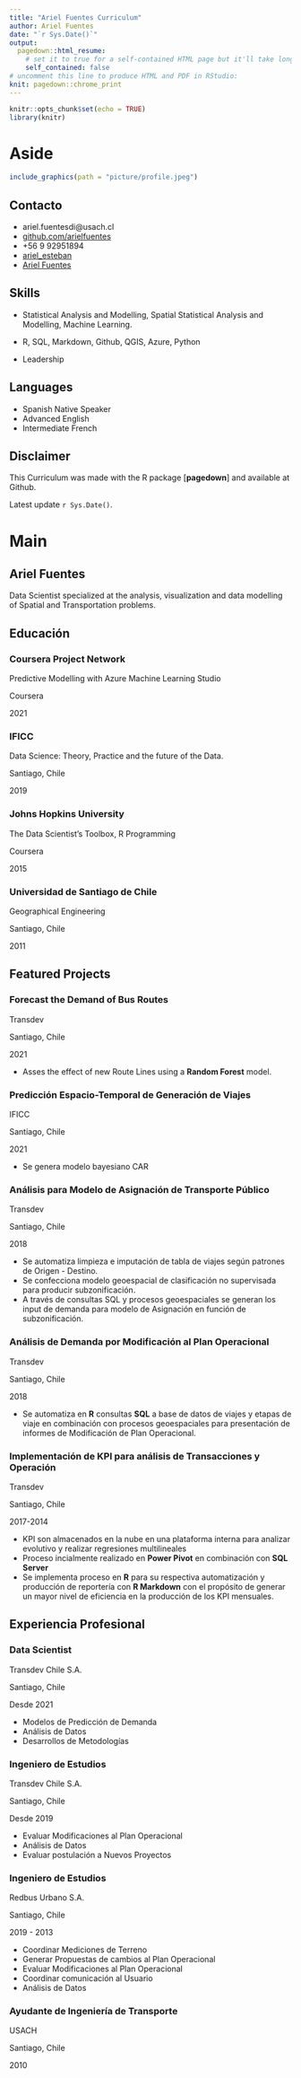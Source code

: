 ```yaml
---
title: "Ariel Fuentes Curriculum"
author: Ariel Fuentes
date: "`r Sys.Date()`"
output:
  pagedown::html_resume:
    # set it to true for a self-contained HTML page but it'll take longer to render
    self_contained: false
# uncomment this line to produce HTML and PDF in RStudio:
knit: pagedown::chrome_print
---
```


```r
knitr::opts_chunk$set(echo = TRUE)
library(knitr)
```

Aside
================================================================================


```r
include_graphics(path = "picture/profile.jpeg")
```

Contacto {#contact}
--------------------------------------------------------------------------------

- <i class="fa fa-envelope"></i> ariel.fuentesdi@usach.cl
- <i class="fa fa-github"></i> [github.com/arielfuentes](https://github.com/arielfuentes)
- <i class="fa fa-phone"></i> +56 9 92951894
- <i class="fa fa-twitter"></i> [ariel_esteban](https://twitter.com/ariel_esteban)
- <i class="fa fa-linkedin"></i> [Ariel Fuentes](https://www.linkedin.com/in/ariel-fuentes-81215834/)


Skills {#skills}
--------------------------------------------------------------------------------

- Statistical Analysis and Modelling, Spatial Statistical Analysis and Modelling, Machine Learning.

- R, SQL, Markdown, Github, QGIS, Azure, Python

- Leadership

Languages {#languages}
--------------------------------------------------------------------------------

- Spanish Native Speaker
- Advanced English 
- Intermediate French


Disclaimer {#disclaimer}
--------------------------------------------------------------------------------
This Curriculum was made with the R package [**pagedown**] and available at Github.

Latest update  `r Sys.Date()`.



Main
================================================================================

Ariel Fuentes {#title}
--------------------------------------------------------------------------------
Data Scientist specialized at the analysis, visualization and data modelling of Spatial and Transportation problems.

Educación {data-icon=graduation-cap data-concise=true}
--------------------------------------------------------------------------------

### Coursera Project Network

Predictive Modelling with Azure Machine Learning Studio

Coursera

2021

### IFICC

Data Science: Theory, Practice and the future of the Data.

Santiago, Chile

2019

### Johns Hopkins University

The Data Scientist's Toolbox,
R Programming

Coursera

2015

### Universidad de Santiago de Chile

Geographical Engineering

Santiago, Chile

2011

Featured Projects {data-icon=laptop}
--------------------------------------------------------------------------------
### Forecast the Demand of Bus Routes 

Transdev

Santiago, Chile

2021

- Asses the effect of new Route Lines using a **Random Forest** model.

### Predicción Espacio-Temporal de Generación de Viajes

IFICC

Santiago, Chile

2021

- Se genera modelo bayesiano CAR 

### Análisis para Modelo de Asignación de Transporte Público

Transdev

Santiago, Chile

2018

- Se automatiza limpieza  e imputación de tabla de viajes según patrones de Origen - Destino.
- Se confecciona modelo geoespacial de clasificación no supervisada para producir subzonificación.
- A través de consultas SQL y procesos geoespaciales se generan los input de demanda para modelo de Asignación en función de subzonificación.

### Análisis de Demanda por Modificación al Plan Operacional

Transdev

Santiago, Chile

2018

- Se automatiza en **R** consultas **SQL** a base de datos de viajes y etapas de viaje en combinación con procesos geoespaciales para presentación de informes de Modificación de Plan Operacional.

### Implementación de KPI para análisis de Transacciones y Operación 

Transdev

Santiago, Chile

2017-2014

- KPI son almacenados en la nube en una plataforma interna para analizar evolutivo y realizar regresiones multilineales
- Proceso incialmente realizado en **Power Pivot** en combinación con **SQL Server**
- Se implementa proceso en **R** para su respectiva automatización y producción de reportería con **R Markdown** con el propósito de generar un mayor nivel de eficiencia en la producción de los KPI mensuales.
  

Experiencia Profesional {data-icon=suitcase}
--------------------------------------------------------------------------------

### Data Scientist

Transdev Chile S.A.

Santiago, Chile

Desde 2021 

::: concise
- Modelos de Predicción de Demanda
- Análisis de Datos
- Desarrollos de Metodologías
:::

### Ingeniero de Estudios

Transdev Chile S.A.

Santiago, Chile

Desde 2019 

::: concise
- Evaluar Modificaciones al Plan Operacional
- Análisis de Datos
- Evaluar postulación a Nuevos Proyectos
:::

### Ingeniero de Estudios

Redbus Urbano S.A.

Santiago, Chile

2019 - 2013

::: concise
- Coordinar Mediciones de Terreno
- Generar Propuestas de cambios al Plan Operacional
- Evaluar Modificaciones al Plan Operacional 
- Coordinar comunicación al Usuario
- Análisis de Datos
:::

### Ayudante de Ingeniería de Transporte

USACH

Santiago, Chile

2010